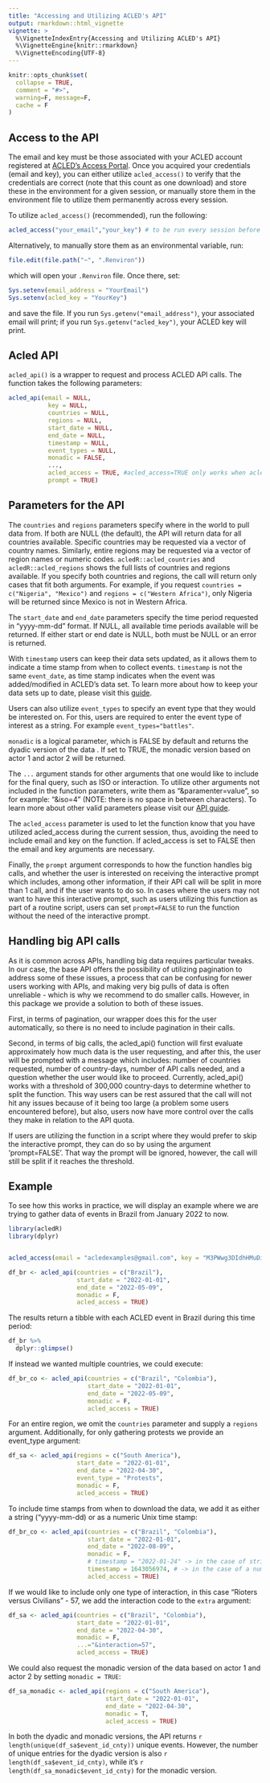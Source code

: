 ```yaml
---
title: "Accessing and Utilizing ACLED's API"
output: rmarkdown::html_vignette
vignette: >
  %\VignetteIndexEntry{Accessing and Utilizing ACLED's API}
  %\VignetteEngine{knitr::rmarkdown}
  %\VignetteEncoding{UTF-8}
---
```


```r
knitr::opts_chunk$set(
  collapse = TRUE,
  comment = "#>",
  warning=F, message=F,
  cache = F
)
```

<!-- The workflow of this package is as follows: -->

<!--   1. Validate and store your credentials with acled_access(). -->

<!--   2. Download data with acled_api(). -->

<!--   3. (Optional) Transform your data from wide form (dyadic) to long form (monadic) with acled_transform(). -->

<!--   4. (Optional) Do some basic statistics with generate_counts() and generate_movers().  -->

## Access to the API

The email and key must be those associated with your ACLED account registered at [ACLED's Access Portal](developer.acleddata.com). Once you acquired your credentials (email and key), you can either utilize `acled_access()` to verify that the credentials are correct (note that this count as one download) and store these in the environment for a given session, or manually store them in the environment file to utilize them permanently across every session.

To utilize `acled_access()` (recommended), run the following:

```r
acled_access("your_email","your_key") # to be run every session before doing an API call. 
```

Alternatively, to manually store them as an environmental variable, run:

```r
file.edit(file.path("~", ".Renviron"))
```

which will open your `.Renviron` file. Once there, set:

```r
Sys.setenv(email_address = "YourEmail")
Sys.setenv(acled_key = "YourKey")
```

and save the file. If you run `Sys.getenv("email_address")`, your associated email will print; if you run `Sys.getenv("acled_key")`, your ACLED key will print.

## Acled API

`acled_api()` is a wrapper to request and process ACLED API calls. The function takes the following parameters:

```r
acled_api(email = NULL,
           key = NULL,
           countries = NULL,
           regions = NULL,
           start_date = NULL,
           end_date = NULL,
           timestamp = NULL,
           event_types = NULL,
           monadic = FALSE,
           ...,
           acled_access = TRUE, #acled_access=TRUE only works when acled_access() was run beforehand, eliminating the need of email-key in acled_api()
           prompt = TRUE)
```

## Parameters for the API

The `countries` and `regions` parameters specify where in the world to pull data from. If both are NULL (the default), the API will return data for all countries available. Specific countries may be requested via a vector of country names. Similarly, entire regions may be requested via a vector of region names or numeric codes. `acledR::acled_countries` and `acledR::acled_regions` shows the full lists of countries and regions available. If you specify both countries and regions, the call will return only cases that fit both arguments. For example, if you request `countries = c("Nigeria", "Mexico")` and `regions = c("Western Africa")`, only Nigeria will be returned since Mexico is not in Western Africa.

The `start_date` and `end_date` parameters specify the time period requested in "yyyy-mm-dd" format. If NULL, all available time periods available will be returned. If either start or end date is NULL, both must be NULL or an error is returned.

With `timestamp` users can keep their data sets updated, as it allows them to indicate a time stamp from when to collect events. `timestamp` is not the same `event_date`, as time stamp indicates when the event was added/modified in ACLED's data set. To learn more about how to keep your data sets up to date, please visit this [guide](https://acleddata.com/acleddatanew/wp-content/uploads/dlm_uploads/2019/07/ACLED_Timestamp-Memo_Methodology-Note_6.2019.pdf).

Users can also utilize `event_types` to specify an event type that they would be interested on. For this, users are required to enter the event type of interest as a string. For example `event_types="battles"`.

`monadic` is a logical parameter, which is FALSE by default and returns the dyadic version of the data . If set to TRUE, the monadic version based on actor 1 and actor 2 will be returned.

The `...` argument stands for other arguments that one would like to include for the final query, such as ISO or interaction. To utilize other arguments not included in the function parameters, write them as "&paramenter=value", so for example: "&iso=4" (NOTE: there is no space in between characters). To learn more about other valid parameters please visit our [API guide](https://acleddata.com/acleddatanew//wp-content/uploads/dlm_uploads/2021/11/API-User-Guide_Feb2022.pdf).

The `acled_access` parameter is used to let the function know that you have utilized acled_access during the current session, thus, avoiding the need to include email and key on the function. If acled_access is set to FALSE then the email and key arguments are necessary.

Finally, the `prompt` argument corresponds to how the function handles big calls, and whether the user is interested on receiving the interactive prompt which includes, among other information, if their API call will be split in more than 1 call, and if the user wants to do so. In cases where the users may not want to have this interactive prompt, such as users utilizing this function as part of a routine script, users can set `prompt=FALSE` to run the function without the need of the interactive prompt. 

## Handling big API calls

As it is common across APIs, handling big data requires particular tweaks. In our case, the base API offers the possibility of utilizing pagination to address some of these issues, a process that can be confusing for newer users working with APIs, and making very big pulls of data is often unreliable - which is why we recommend to do smaller calls. However, in this package we provide a solution to both of these issues.

First, in terms of pagination, our wrapper does this for the user automatically, so there is no need to include pagination in their calls. 

Second, in terms of big calls, the acled_api() function will first evaluate approximately how much data is the user requesting, and after this, the user will be prompted with a message which includes: number of countries requested, number of country-days, number of API calls needed, and a question whether the user would like to proceed. Currently, acled_api() works with a threshold of 300,000 country-days to determine whether to split the function. This way users can be rest assured that the call will not hit any issues because of it being too large (a problem some users encountered before), but also, users now have more control over the calls they make in relation to the API quota. 

If users are utilizing the function in a script where they would prefer to skip the interactive prompt, they can do so by using the argument 'prompt=FALSE'. That way the prompt will be ignored, however, the call will still be split if it reaches the threshold. 


## Example

To see how this works in practice, we will display an example where we are trying to gather data of events in Brazil from January 2022 to now.

```r
library(acledR)
library(dplyr)


acled_access(email = "acledexamples@gmail.com", key = "M3PWwg3DIdhHMuDiilp5") #  This is an example, you will need to input your credentials.

df_br <- acled_api(countries = c("Brazil"),
                   start_date = "2022-01-01",
                   end_date = "2022-05-09",
                   monadic = F,
                   acled_access = TRUE)
```
The results return a tibble with each ACLED event in Brazil during this time period:

```r
df_br %>% 
  dplyr::glimpse()
```

If instead we wanted multiple countries, we could execute:

```r
df_br_co <- acled_api(countries = c("Brazil", "Colombia"),
                      start_date = "2022-01-01",
                      end_date = "2022-05-09",
                      monadic = F,
                      acled_access = TRUE)
```

For an entire region, we omit the `countries` parameter and supply a `regions` argument. Additionally, for only gathering protests we provide an event_type argument:

```r
df_sa <- acled_api(regions = c("South America"),
                   start_date = "2022-01-01",
                   end_date = "2022-04-30",
                   event_type = "Protests",
                   monadic = F,
                   acled_access = TRUE)
```

To include time stamps from when to download the data, we add it as either a string ("yyyy-mm-dd) or as a numeric Unix time stamp:

```r
df_br_co <- acled_api(countries = c("Brazil", "Colombia"),
                      start_date = "2022-01-01",
                      end_date = "2022-08-09",
                      monadic = F,
                      # timestamp = "2022-01-24" -> in the case of string
                      timestamp = 1643056974, # -> in the case of a numeric Unix timestamp
                      acled_access = TRUE)
```

If we would like to include only one type of interaction, in this case "Rioters versus Civilians" - 57, we add the interaction code to the `extra` argument:

```r
df_sa <- acled_api(countries = c("Brazil", "Colombia"),
                   start_date = "2022-01-01",
                   end_date = "2022-04-30",
                   monadic = F,
                   ...="&interaction=57",
                   acled_access = TRUE)
```

We could also request the monadic version of the data based on actor 1 and actor 2 by setting `monadic = TRUE`:

```r
df_sa_monadic <- acled_api(regions = c("South America"),
                           start_date = "2022-01-01",
                           end_date = "2022-04-30",
                           monadic = T,
                           acled_access = TRUE)
```

In both the dyadic and monadic versions, the API returns `r length(unique(df_sa$event_id_cnty))` unique events. However, the number of unique entries for the dyadic version is also `r length(df_sa$event_id_cnty)`, while it's `r length(df_sa_monadic$event_id_cnty)` for the monadic version.
